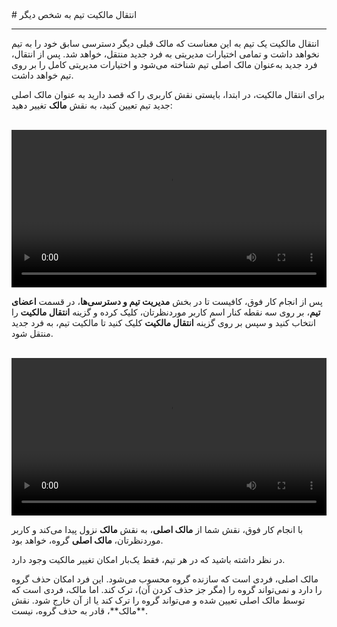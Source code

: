 

<Layout>
<Head>
<title>مستندات انتقال مالکیت تیم به شخص دیگر - لیارا</title>
<meta property="og:title" content="مستندات خدمات رایانش ابری لیارا" />
<meta property="og:description" content="مستندات مربوط به نحوه انتقال مالکیت تیم به شخص دیگر در سرور مجازی ابری در لیارا"  />
<meta property="og:image" content="https://files.liara.ir/liara/logos/liara-poster.jpg" />
</Head>
# انتقال مالکیت تیم به شخص دیگر
<hr className="mb-2" />

انتقال مالکیت یک تیم به این معناست که مالک قبلی دیگر دسترسی سابق خود را به تیم نخواهد داشت و تمامی اختیارات مدیریتی به فرد جدید منتقل، خواهد شد. پس از انتقال، فرد جدید به‌عنوان مالک اصلی تیم شناخته می‌شود و اختیارات
مدیریتی کامل را بر روی تیم خواهد داشت.
<div className="h-2" />

برای انتقال مالکیت، در ابتدا، بایستی نقش کاربری را که قصد دارید به عنوان مالک اصلی جدید تیم تعیین کنید، به نقش **مالک** تغییر دهید:

<br />
<video
src="https://files.liara.ir/liara/teams/chnage-role-to-owner.mp4"
controls="controls"
className="block w-full"
width="100%"
></video>
<br />

پس از انجام کار فوق، کافیست تا در بخش **مدیریت تیم و دسترسی‌ها**، در قسمت **اعضای تیم**، بر روی سه نقطه کنار اسم کاربر موردنظرتان، کلیک کرده و گزینه **انتقال مالکیت** را انتخاب کنید و سپس 
بر روی گزینه **انتقال مالکیت** کلیک کنید تا مالکیت تیم، به فرد جدید منتقل شود.

<br />
<video
src="https://files.liara.ir/liara/teams/transfer-ownership.mp4"
controls="controls"
className="block w-full"
width="100%"
></video>
<br />

با انجام کار فوق، نقش شما از **مالک اصلی**، به نقش **مالک** نزول پیدا می‌کند و کاربر موردنظرتان، **مالک اصلی** گروه، خواهد بود.

<div className="h-2" />
<Alert variant="info">
<p>
    در نظر داشته باشید که در هر تیم، فقط یک‌بار امکان تغییر مالکیت وجود دارد.
</p>
</Alert>


<Section id="difference-between-owners" title="تفاوت میان مالک اصلی با نقش مالک" />
مالک اصلی، فردی است که سازنده گروه محسوب می‌شود. این فرد امکان حذف گروه را دارد و نمی‌تواند گروه را (مگر جز حذف کردن آن)، ترک کند. اما مالک، فردی است که توسط مالک اصلی تعیین شده و می‌تواند گروه را ترک کند یا از آن خارج شود.
نقش **مالک**، قادر به حذف گروه، نیست.
</Layout>